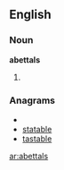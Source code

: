 ==English==

===Noun===
'''abettals'''

# {{plural of|[[abettal]]}}

===Anagrams===
* {{alphagram|aabelstt}}
* [[statable#English|statable]]
* [[tastable#English|tastable]]


[[ar:abettals]]